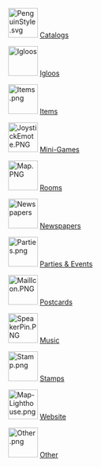<div class="mainpage-explore-links">
<div class="mainpage-explore-links-link">
[[File:PenguinStyle.svg|60x60px|center|link=Catalogs]]
[[Catalogs]]
</div>
<div class="mainpage-explore-links-link">
[[File:Map-MyIgloo.svg|60x60px|center|link=Igloo|Igloos]]
[[Igloo|Igloos]]
</div>
<div class="mainpage-explore-links-link">
[[File:Items.png|60x60px|center|link=Items]]
[[Items]]
</div>
<div class="mainpage-explore-links-link">
[[File:JoystickEmote.PNG|60x60px|center|link=Mini-Games]]
[[Mini-Games]]
</div>
<div class="mainpage-explore-links-link">
[[File:Map.PNG|60x60px|center|link=Rooms]]
[[Rooms]]
</div>

<div class="mainpage-explore-links-link">
[[File:Sitenotice.png|60x60px|center|link=Club Penguin Times|Newspapers]]
[[Club Penguin Times|Newspapers]]
</div>
</div>
<div class="mainpage-explore-links">
<div class="mainpage-explore-links-link">
[[File:Parties.png|60x60px|center|link=Parties & Events]]
[[Parties & Events]]
</div>
<div class="mainpage-explore-links-link">
[[File:MailIcon.PNG|60x60px|center|link=Postcards]]
[[Postcards]]
</div>
<div class="mainpage-explore-links-link">
[[File:SpeakerPin.PNG|60x60px|center|link=Music]]
[[Music|Music]]
</div>
<div class="mainpage-explore-links-link">
[[File:Stamp.png|60x60px|center|link=Stamps]]
[[Stamps]]
</div>
<div class="mainpage-explore-links-link">
[[File:Map-Lighthouse.png|60x60px|center|link=Website]]
[[Website]]
</div>
<div class="mainpage-explore-links-link">
[[File:Other.png|60x60px|center|link=Other]]
[[Other]]
</div>
